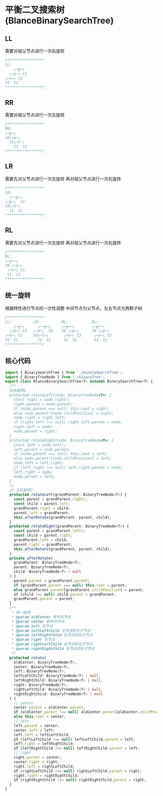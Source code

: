 # 平衡二叉搜索树(BlanceBinarySearchTree)

## LL

需要对祖父节点进行一次右旋转

```javascript
/*****************
LL:
    ┌─g─┐
  ┌─p─┐ t3
┌─n─┐ t2
t0  t1
*****************/
```

## RR

需要对祖父节点进行一次左旋转

```javascript
/*****************
RR:
┌─g─┐
t0┌─p─┐
  t1┌─n─┐
    t2  t3
*****************/
```

## LR

需要先对父节点进行一次左旋转
再对祖父节点进行一次右旋转

```javascript
/*****************
LR:      
  ┌──g─┐ 
┌─p─┐  t3
t0┌─n─┐  
  t1  t2  
*****************/
```

## RL

需要先对父节点进行一次左旋转
再对祖父节点进行一次右旋转

```javascript
/*****************
RL:      
┌─g──┐   
t0 ┌─p─┐ 
 ┌─n─┐ t3
 t1  t2   
*****************/
```

## 统一旋转

根据特性进行节点的一次性调整
中间节点为父节点，左右节点为两颗子树

```javascript
/*****************
LL:          LR:          RL:           RL:
    ┌─g─┐      ┌──g─┐     ┌─g──┐        ┌─g──┐
  ┌─p─┐ t3   ┌─p─┐  t3    t0 ┌─p─┐      t0 ┌─p─┐
┌─n─┐ t2     t0┌─n─┐       ┌─n─┐ t3      ┌─n─┐ t3
t0  t1         t1  t2      t1  t2        t1  t2
*****************/
```

## 核心代码

```typescript
import { BinarySearchTree } from './binarySearchTree';
import { BinaryTreeNode } from './binaryTree';
export class BlanceBinarySearchTree<T> extends BinarySearchTree<T> {
  /**
  左右旋转1
  protected rotateLeft(node: BinaryTreeNode<T>) {
    const right = node.right!;
    right.parent = node.parent;
    if (node.parent === null) this.root = right;
    else node.parent![node.childPosition] = right;
    node.right = right.left;
    if (right.left !== null) right.left.parent = node;
    right.left = node;
    node.parent = right;
  }
  protected rotateRight(node: BinaryTreeNode<T>) {
    const left = node.left!;
    left.parent = node.parent;
    if (node.parent === null) this.root = left;
    else node.parent![node.childPosition] = left;
    node.left = left.right;
    if (left.right !== null) left.right.parent = node;
    left.right = node;
    node.parent = left;
  } 
  */
  // 左右旋转2
  protected rotateLeft(grandParent: BinaryTreeNode<T>) {
    const parent = grandParent.right!;
    const child = parent.left;
    grandParent.right = child;
    parent.left = grandParent;
    this.afterRotate(grandParent, parent, child);
  }
  protected rotateRight(grandParent: BinaryTreeNode<T>) {
    const parent = grandParent.left!;
    const child = parent.right;
    grandParent.left = child;
    parent.right = grandParent;
    this.afterRotate(grandParent, parent, child);
  }
  private afterRotate(
    grandParent: BinaryTreeNode<T>,
    parent: BinaryTreeNode<T>,
    child: BinaryTreeNode<T> | null
  ) {
    parent.parent = grandParent.parent;
    if (grandParent.parent === null) this.root = parent;
    else grandParent.parent[grandParent.childPosition] = parent;
    if (child !== null) child.parent = grandParent;
    grandParent.parent = parent;
  }
  /**
   * 统一旋转
   * @param oldCenter 老中间节点
   * @param center 新中间节点
   * @param left 左节点
   * @param leftLeftChild 左节点的左子节点
   * @param leftRightChild 左节点的右子节点
   * @param right 右节点
   * @param rightLeftChild 右节点的左子节点
   * @param rightRightChild 右节点的右子节点
   */
  protected rotate(
    oldCenter: BinaryTreeNode<T>,
    center: BinaryTreeNode<T>,
    left: BinaryTreeNode<T>,
    leftLeftChild: BinaryTreeNode<T> | null,
    leftRightChild: BinaryTreeNode<T> | null,
    right: BinaryTreeNode<T>,
    rightLeftChild: BinaryTreeNode<T> | null,
    rightRightChild: BinaryTreeNode<T> | null
  ) {
    // center
    center.parent = oldCenter.parent;
    if (oldCenter.parent !== null) oldCenter.parent[oldCenter.childPosition] = center;
    else this.root = center;
    // left
    left.parent = center;
    center.left = left;
    left.left = leftLeftChild;
    if (leftLeftChild !== null) leftLeftChild.parent = left;
    left.right = leftRightChild;
    if (leftRightChild !== null) leftRightChild.parent = left;
    // right
    right.parent = center;
    center.right = right;
    right.left = rightLeftChild;
    if (rightLeftChild !== null) rightLeftChild.parent = right;
    right.right = rightRightChild;
    if (rightRightChild !== null) rightRightChild.parent = right;
  }
}
```

